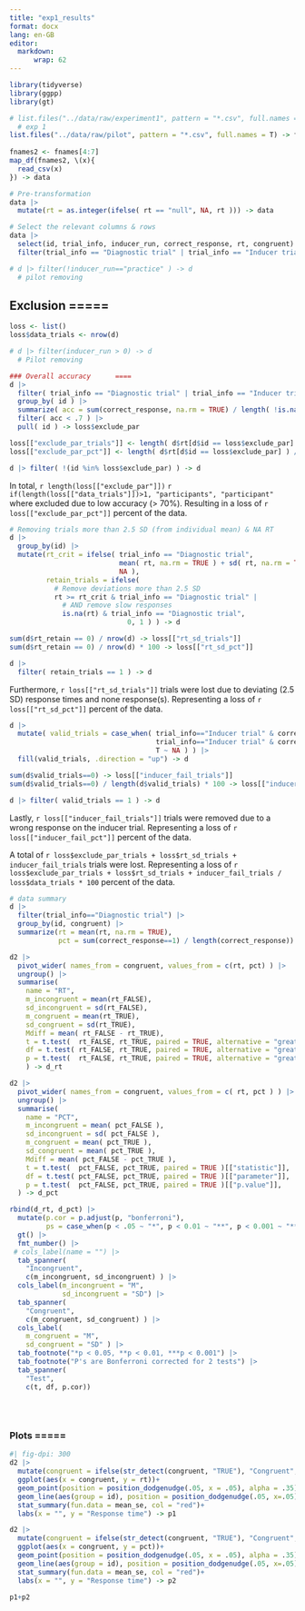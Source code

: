 ```yaml
---
title: "exp1_results"
format: docx
lang: en-GB
editor: 
  markdown:
      wrap: 62
---
```


```r
library(tidyverse)
library(ggpp)
library(gt)
```

```r
# list.files("../data/raw/experiment1", pattern = "*.csv", full.names = T) -> fnames
  # exp 1 
list.files("../data/raw/pilot", pattern = "*.csv", full.names = T) -> fnames
  
fnames2 <- fnames[4:7]
map_df(fnames2, \(x){
  read_csv(x)
}) -> data
```


```r
# Pre-transformation
data |>
  mutate(rt = as.integer(ifelse( rt == "null", NA, rt ))) -> data

# Select the relevant columns & rows
data |>
  select(id, trial_info, inducer_run, correct_response, rt, congruent) |>
  filter(trial_info == "Diagnostic trial" | trial_info == "Inducer trial") -> d

# d |> filter(!inducer_run=="practice" ) -> d
  # pilot removing
```


##   Exclusion       =====
```r
loss <- list()
loss$data_trials <- nrow(d)

# d |> filter(inducer_run > 0) -> d
  # Pilot removing

### Overall accuracy      ====
d |>
  filter( trial_info == "Diagnostic trial" | trial_info == "Inducer trial" ) |>
  group_by( id ) |>
  summarize( acc = sum(correct_response, na.rm = TRUE) / length( !is.na(correct_response) ) ) |>
  filter( acc < .7 ) |>
  pull( id ) -> loss$exclude_par

loss[["exclude_par_trials"]] <- length( d$rt[d$id == loss$exclude_par] )
loss[["exclude_par_pct"]] <- length( d$rt[d$id == loss$exclude_par] ) / length(d$rt) * 100

d |> filter( !(id %in% loss$exclude_par) ) -> d
``` 

In total, `r length(loss[["exclude_par"]])` `r if(length(loss[["data_trials"]])>1, "participants", "participant"` where excluded due to low accuracy (> 70%). Resulting in a loss of `r loss[["exclude_par_pct"]]` percent of the data.

```r
# Removing trials more than 2.5 SD (from individual mean) & NA RT 
d |>
  group_by(id) |>
  mutate(rt_crit = ifelse( trial_info == "Diagnostic trial",
                           mean( rt, na.rm = TRUE ) + sd( rt, na.rm = TRUE ) * 2.5,
                           NA ),
         retain_trials = ifelse(
           # Remove deviations more than 2.5 SD
           rt >= rt_crit & trial_info == "Diagnostic trial" |
             # AND remove slow responses
             is.na(rt) & trial_info == "Diagnostic trial",
                             0, 1 ) ) -> d

sum(d$rt_retain == 0) / nrow(d) -> loss[["rt_sd_trials"]]
sum(d$rt_retain == 0) / nrow(d) * 100 -> loss[["rt_sd_pct"]]

d |> 
  filter( retain_trials == 1 ) -> d
```

Furthermore, `r loss[["rt_sd_trials"]]` trials were lost due to deviating (2.5 SD) response times and none response(s). Representing a loss of `r loss[["rt_sd_pct"]]` percent of the data. 

```r
d |>
  mutate( valid_trials = case_when( trial_info=="Inducer trial" & correct_response==1 ~ 1,
                                    trial_info=="Inducer trial" & correct_response==0 ~ 0,
                                    T ~ NA ) ) |>
  fill(valid_trials, .direction = "up") -> d

sum(d$valid_trials==0) -> loss[["inducer_fail_trials"]]
sum(d$valid_trials==0) / length(d$valid_trials) * 100 -> loss[["inducer_fail_pct"]]

d |> filter( valid_trials == 1 ) -> d
```

Lastly, `r loss[["inducer_fail_trials"]]` trials were removed due to a wrong response on the inducer trial. Representing a loss of `r loss[["inducer_fail_pct"]]` percent of the data. 

A total of `r loss$exclude_par_trials + loss$rt_sd_trials + inducer_fail_trials` trials were lost. Representing a loss of `r loss$exclude_par_trials + loss$rt_sd_trials + inducer_fail_trials / loss$data_trials * 100` percent of the data. 


```r
# data summary
d |>
  filter(trial_info=="Diagnostic trial") |>
  group_by(id, congruent) |>
  summarize(rt = mean(rt, na.rm = TRUE),
            pct = sum(correct_response==1) / length(correct_response)) -> d2
```

```r
d2 |>
  pivot_wider( names_from = congruent, values_from = c(rt, pct) ) |>
  ungroup() |>
  summarise(
    name = "RT",
    m_incongruent = mean(rt_FALSE),
    sd_incongruent = sd(rt_FALSE),
    m_congruent = mean(rt_TRUE),
    sd_congruent = sd(rt_TRUE),
    Mdiff = mean( rt_FALSE - rt_TRUE),
    t = t.test(  rt_FALSE, rt_TRUE, paired = TRUE, alternative = "greater" )[["statistic"]],
    df = t.test( rt_FALSE, rt_TRUE, paired = TRUE, alternative = "greater" )[["parameter"]],
    p = t.test(  rt_FALSE, rt_TRUE, paired = TRUE, alternative = "greater" )[["p.value"]],
    ) -> d_rt

d2 |>
  pivot_wider( names_from = congruent, values_from = c( rt, pct ) ) |>
  ungroup() |>
  summarise(
    name = "PCT",
    m_incongruent = mean( pct_FALSE ),
    sd_incongruent = sd( pct_FALSE ),
    m_congruent = mean( pct_TRUE ),
    sd_congruent = mean( pct_TRUE ),
    Mdiff = mean( pct_FALSE - pct_TRUE ),
    t = t.test(  pct_FALSE, pct_TRUE, paired = TRUE )[["statistic"]],
    df = t.test( pct_FALSE, pct_TRUE, paired = TRUE )[["parameter"]],
    p = t.test(  pct_FALSE, pct_TRUE, paired = TRUE )[["p.value"]],
  ) -> d_pct

rbind(d_rt, d_pct) |>
  mutate(p.cor = p.adjust(p, "bonferroni"),
         ps = case_when(p < .05 ~ "*", p < 0.01 ~ "**", p < 0.001 ~ "***", T ~ "")) |>
  gt() |> 
  fmt_number() |>
 # cols_label(name = "") |>
  tab_spanner(
    "Incongruent",
    c(m_incongruent, sd_incongruent) ) |>
  cols_label(m_incongruent = "M",
             sd_incongruent = "SD") |>
  tab_spanner(
    "Congruent",
    c(m_congruent, sd_congruent) ) |> 
  cols_label(
    m_congruent = "M",
    sd_congruent = "SD" ) |>
  tab_footnote("*p < 0.05, **p < 0.01, ***p < 0.001") |>
  tab_footnote("P's are Bonferroni corrected for 2 tests") |> 
  tab_spanner(
    "Test",
    c(t, df, p.cor))
    
    
  

```


###   Plots          =====
```r
#| fig-dpi: 300
d2 |>
  mutate(congruent = ifelse(str_detect(congruent, "TRUE"), "Congruent", "Incongruent")) |>
  ggplot(aes(x = congruent, y = rt))+
  geom_point(position = position_dodgenudge(.05, x = .05), alpha = .35)+
  geom_line(aes(group = id), position = position_dodgenudge(.05, x=.05), alpha = .4)+
  stat_summary(fun.data = mean_se, col = "red")+
  labs(x = "", y = "Response time") -> p1

d2 |>
  mutate(congruent = ifelse(str_detect(congruent, "TRUE"), "Congruent", "Incongruent")) |>
  ggplot(aes(x = congruent, y = pct))+
  geom_point(position = position_dodgenudge(.05, x = .05), alpha = .35)+
  geom_line(aes(group = id), position = position_dodgenudge(.05, x=.05), alpha = .4)+
  stat_summary(fun.data = mean_se, col = "red")+
  labs(x = "", y = "Response time") -> p2

p1+p2
```





